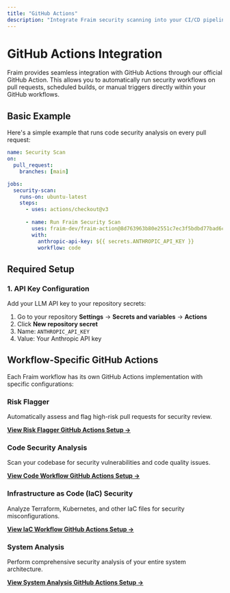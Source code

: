 ```yaml
---
title: "GitHub Actions"
description: "Integrate Fraim security scanning into your CI/CD pipeline with GitHub Actions"
---
```


# GitHub Actions Integration

Fraim provides seamless integration with GitHub Actions through our official GitHub Action. This allows you to automatically run security workflows on pull requests, scheduled builds, or manual triggers directly within your GitHub workflows.

## Basic Example

Here's a simple example that runs code security analysis on every pull request:

```yaml
name: Security Scan
on:
  pull_request:
    branches: [main]

jobs:
  security-scan:
    runs-on: ubuntu-latest
    steps:
      - uses: actions/checkout@v3
      
      - name: Run Fraim Security Scan
        uses: fraim-dev/fraim-action@8d763963b80e2551c7ec3f5bdbd77bad6ce7658c
        with:
          anthropic-api-key: ${{ secrets.ANTHROPIC_API_KEY }}
          workflow: code
```

## Required Setup

### 1. API Key Configuration

Add your LLM API key to your repository secrets:

1. Go to your repository **Settings** → **Secrets and variables** → **Actions**
2. Click **New repository secret**
3. Name: `ANTHROPIC_API_KEY`
4. Value: Your Anthropic API key

## Workflow-Specific GitHub Actions

Each Fraim workflow has its own GitHub Actions implementation with specific configurations:

### Risk Flagger
Automatically assess and flag high-risk pull requests for security review.

[**View Risk Flagger GitHub Actions Setup →**](/workflows/risk_flagger#github-actions-integration)

### Code Security Analysis
Scan your codebase for security vulnerabilities and code quality issues.

[**View Code Workflow GitHub Actions Setup →**](/workflows/code#github-actions-integration)

### Infrastructure as Code (IaC) Security
Analyze Terraform, Kubernetes, and other IaC files for security misconfigurations.

[**View IaC Workflow GitHub Actions Setup →**](/workflows/iac#github-actions-integration)

### System Analysis
Perform comprehensive security analysis of your entire system architecture.

[**View System Analysis GitHub Actions Setup →**](/workflows/system_analysis#github-actions-integration)
